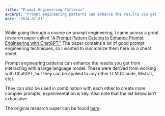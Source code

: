 ```yaml
---
title: "Prompt Engineering Patterns"
excerpt: "Prompt engineering patterns can enhance the results you get from interacting with an LLM. Here is a set of established patterns you can use with OpenAI or any other large language model."
date: "2024-07-01"
---
```


While going through a course on prompt engineering, I came across a great research paper called ["A Prompt Pattern Catalog to Enhance Prompt Engineering with ChatGPT."](https://arxiv.org/abs/2302.11382) The paper contains a lot of good prompt engineering techniques, so I wanted to summarize them here as a cheat sheet.

Prompt engineering patterns can enhance the results you get from interacting with a large language model. These were derived from working with ChatGPT, but they can be applied to any other LLM (Claude, Mistral, etc).

They can also be used in combination with each other to create more complex prompts; experimentation is key. Also note that the list below isn't exhaustive.

<PromptPatterns />

The original research paper can be found [here](https://arxiv.org/abs/2302.11382).

